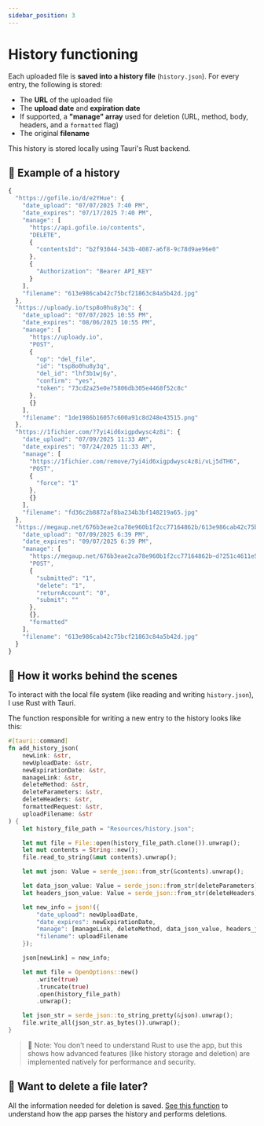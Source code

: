 ```yaml
---
sidebar_position: 3
---
```


# History functioning

<head>
  <meta property="og:image" content="https://p-u.vercel.app/assets/meta_visual.png" />
  <meta name="og:url" content="https://polyuploader.vercel.app/code-and-precision/history-functioning" />
  <meta name="twitter:card" content="summary_large_image" />
  <meta name="twitter:image" content="https://p-u.vercel.app/assets/meta_visual.png" />
  <meta name="og:description" content="History functioning - PolyUploader. Upload your files remotely to different hosting sites." />
  <meta name="theme-color" content="#4f46e5" />
</head>

Each uploaded file is **saved into a history file** (`history.json`). For every entry, the following is stored:

- The **URL** of the uploaded file
- The **upload date** and **expiration date**
- If supported, a **"manage" array** used for deletion (URL, method, body, headers, and a `formatted` flag)
- The original **filename**

This history is stored locally using Tauri's Rust backend.

## 🧾 Example of a history

```js title="history.json"
{
  "https://gofile.io/d/e2YHue": {
    "date_upload": "07/07/2025 7:40 PM",
    "date_expires": "07/17/2025 7:40 PM",
    "manage": [
      "https://api.gofile.io/contents",
      "DELETE",
      {
        "contentsId": "b2f93044-343b-4087-a6f8-9c78d9ae96e0"
      },
      {
        "Authorization": "Bearer API_KEY"
      }
    ],
    "filename": "613e986cab42c75bcf21863c84a5b42d.jpg"
  },
  "https://uploady.io/tsp8o0hu8y3q": {
    "date_upload": "07/07/2025 10:55 PM",
    "date_expires": "08/06/2025 10:55 PM",
    "manage": [
      "https://uploady.io",
      "POST",
      {
        "op": "del_file",
        "id": "tsp8o0hu8y3q",
        "del_id": "lhf3b1wj6y",
        "confirm": "yes",
        "token": "73cd2a25e0e75806db305e4468f52c8c"
      },
      {}
    ],
    "filename": "1de1986b16057c600a91c8d248e43515.png"
  },
  "https://1fichier.com/?7yi4id6xigpdwysc4z8i": {
    "date_upload": "07/09/2025 11:33 AM",
    "date_expires": "07/24/2025 11:33 AM",
    "manage": [
      "https://1fichier.com/remove/7yi4id6xigpdwysc4z8i/vLj5dTH6",
      "POST",
      {
        "force": "1"
      },
      {}
    ],
    "filename": "fd36c2b8872af8ba234b3bf148219a65.jpg"
  },
  "https://megaup.net/676b3eae2ca78e960b1f2cc77164862b/613e986cab42c75bcf21863c84a5b42d.jpg": {
    "date_upload": "07/09/2025 6:39 PM",
    "date_expires": "09/07/2025 6:39 PM",
    "manage": [
      "https://megaup.net/676b3eae2ca78e960b1f2cc77164862b~d?251c4611e53d3f41ce933182cd71ab12",
      "POST",
      {
        "submitted": "1",
        "delete": "1",
        "returnAccount": "0",
        "submit": ""
      },
      {},
      "formatted"
    ],
    "filename": "613e986cab42c75bcf21863c84a5b42d.jpg"
  }
}
```

## 🧠 How it works behind the scenes

To interact with the local file system (like reading and writing `history.json`), I use Rust with Tauri.

The function responsible for writing a new entry to the history looks like this:

```rust title="main.rs"
#[tauri::command]
fn add_history_json(
    newLink: &str,
    newUploadDate: &str,
    newExpirationDate: &str,
    manageLink: &str,
    deleteMethod: &str,
    deleteParameters: &str,
    deleteHeaders: &str,
    formattedRequest: &str,
    uploadFilename: &str
) {
    let history_file_path = "Resources/history.json";

    let mut file = File::open(history_file_path.clone()).unwrap();
    let mut contents = String::new();
    file.read_to_string(&mut contents).unwrap();

    let mut json: Value = serde_json::from_str(&contents).unwrap();

    let data_json_value: Value = serde_json::from_str(deleteParameters).unwrap();
    let headers_json_value: Value = serde_json::from_str(deleteHeaders).unwrap();

    let new_info = json!({
        "date_upload": newUploadDate,
        "date_expires": newExpirationDate,
        "manage": [manageLink, deleteMethod, data_json_value, headers_json_value, formattedRequest],
        "filename": uploadFilename
    });

    json[newLink] = new_info;

    let mut file = OpenOptions::new()
        .write(true)
        .truncate(true)
        .open(history_file_path)
        .unwrap();

    let json_str = serde_json::to_string_pretty(&json).unwrap();
    file.write_all(json_str.as_bytes()).unwrap();
}

```
> 📝 Note: You don’t need to understand Rust to use the app, but this shows how advanced features (like history storage and deletion) are implemented natively for performance and security.

## 🔁 Want to delete a file later?

All the information needed for deletion is saved. [See this function](/code-and-precision/upload-and-extract-function) to understand how the app parses the history and performs deletions.